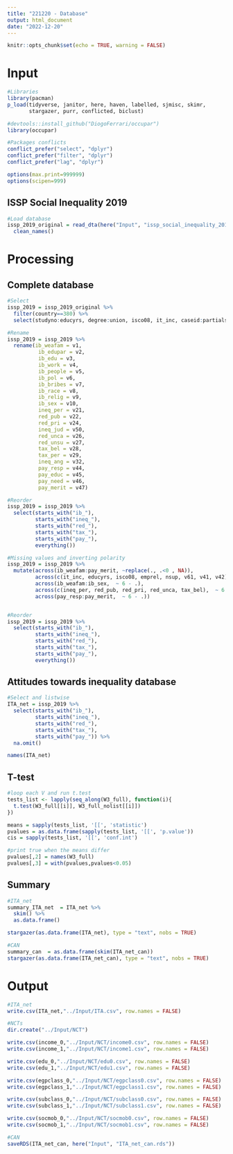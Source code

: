 ```yaml
---
title: "221220 - Database"
output: html_document
date: "2022-12-20"
---
```


```r
knitr::opts_chunk$set(echo = TRUE, warning = FALSE)
```

# Input

```r
#Libraries
library(pacman)
p_load(tidyverse, janitor, here, haven, labelled, sjmisc, skimr,
       stargazer, purr, conflicted, biclust)

#devtools::install_github("DiogoFerrari/occupar")
library(occupar)

```

```r
#Packages conflicts
conflict_prefer("select", "dplyr")
conflict_prefer("filter", "dplyr")
conflict_prefer("lag", "dplyr")

options(max.print=999999)
options(scipen=999)
```

## ISSP Social Inequality 2019

```r
#Load database
issp_2019_original = read_dta(here("Input", "issp_social_inequality_2019", "ZA7600_v3-0-0.dta"))  %>% 
  clean_names()

```

# Processing

## Complete database

```r
#Select
issp_2019 = issp_2019_original %>% 
  filter(country==380) %>% 
  select(studyno:educyrs, degree:union, isco08, it_inc, caseid:partials)

#Rename
issp_2019 = issp_2019 %>% 
  rename(ib_weafam = v1,
          ib_edupar = v2,
          ib_edu = v3,
          ib_work = v4,
          ib_people = v5,
          ib_pol = v6,
          ib_bribes = v7,
          ib_race = v8,
          ib_relig = v9,
          ib_sex = v10,
          ineq_per = v21,
          red_pub = v22,
          red_pri = v24,
          ineq_jud = v50,
          red_unca = v26,
          red_unsu = v27,
          tax_bel = v28,
          tax_per = v29,
          ineq_ang = v32,
          pay_resp = v44,
          pay_educ = v45,
          pay_need = v46,
          pay_merit = v47)

#Reorder
issp_2019 = issp_2019 %>% 
  select(starts_with("ib_"),
         starts_with("ineq_"),
         starts_with("red_"),
         starts_with("tax_"),
         starts_with("pay_"),
         everything())

```


```r
#Missing values and inverting polarity
issp_2019 = issp_2019 %>% 
  mutate(across(ib_weafam:pay_merit, ~replace(., .<0 , NA)),
         across(c(it_inc, educyrs, isco08, emprel, nsup, v61, v41, v42), ~replace(., .<0 , NA)),
         across(ib_weafam:ib_sex,  ~ 6 - .),
         across(c(ineq_per, red_pub, red_pri, red_unca, tax_bel),  ~ 6 - .),
         across(pay_resp:pay_merit,  ~ 6 - .))


#Reorder
issp_2019 = issp_2019 %>% 
  select(starts_with("ib_"),
         starts_with("ineq_"),
         starts_with("red_"),
         starts_with("tax_"),
         starts_with("pay_"),
         everything())

```


## Attitudes towards inequality database

```r

#Select and listwise
ITA_net = issp_2019 %>% 
  select(starts_with("ib_"),
         starts_with("ineq_"),
         starts_with("red_"),
         starts_with("tax_"),
         starts_with("pay_")) %>% 
  na.omit()

names(ITA_net)

```

## T-test

```r
#loop each V and run t.test
tests_list <- lapply(seq_along(W3_full), function(i){
  t.test(W3_full[[i]], W3_full_nolist[[i]])
})

means = sapply(tests_list, '[[', 'statistic')
pvalues = as.data.frame(sapply(tests_list, '[[', 'p.value')) 
cis = sapply(tests_list, '[[', 'conf.int')

#print true when the means differ
pvalues[,2] = names(W3_full)
pvalues[,3] = with(pvalues,pvalues<0.05)
```


## Summary

```r
#ITA_net
summary_ITA_net  = ITA_net %>% 
  skim() %>% 
  as.data.frame()

stargazer(as.data.frame(ITA_net), type = "text", nobs = TRUE)

#CAN
summary_can  = as.data.frame(skim(ITA_net_can))
stargazer(as.data.frame(ITA_net_can), type = "text", nobs = TRUE)

```

# Output

```r
#ITA_net
write.csv(ITA_net,"../Input/ITA.csv", row.names = FALSE)

#NCTs
dir.create("../Input/NCT")

write.csv(income_0,"../Input/NCT/income0.csv", row.names = FALSE)
write.csv(income_1,"../Input/NCT/income1.csv", row.names = FALSE)

write.csv(edu_0,"../Input/NCT/edu0.csv", row.names = FALSE)
write.csv(edu_1,"../Input/NCT/edu1.csv", row.names = FALSE)

write.csv(egpclass_0,"../Input/NCT/egpclass0.csv", row.names = FALSE)
write.csv(egpclass_1,"../Input/NCT/egpclass1.csv", row.names = FALSE)

write.csv(subclass_0,"../Input/NCT/subclass0.csv", row.names = FALSE)
write.csv(subclass_1,"../Input/NCT/subclass1.csv", row.names = FALSE)

write.csv(socmob_0,"../Input/NCT/socmob0.csv", row.names = FALSE)
write.csv(socmob_1,"../Input/NCT/socmob1.csv", row.names = FALSE)

#CAN
saveRDS(ITA_net_can, here("Input", "ITA_net_can.rds"))
```


